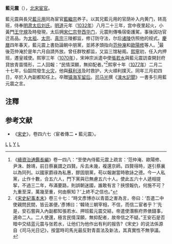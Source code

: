'''藍元震'''（{{bd|?||1077年}}），[[北宋|北宋]][[宦官|宦官]]。

藍元震與長兄[[藍元用|藍元用]]同為宦官[[藍繼宗|藍繼宗]]养子。以其兄藍元用的官荫补入内黄门，转高班，侍奉[[章献皇后|明肃太后刘氏]]。[[明道|明道]]元年（[[1032年|1032年]]）八月二十三年，宫中夜里起火，小黃門[[王守規|王守規]]及時發現，太后拥[[宋仁宗|宋仁宗]]登[[西华门|西华门]]，元震則傳喚宿衛護駕，事後因功官迁高品。为[[太祖|太祖]]、[[太宗|太宗]]、[[真宗|真宗]]三陵都监，修订防守法，尔后[[宋陵|诸陵]]仿照他的规式。[[慶曆|慶曆]]四年春天，藍元震上書劾論朝中朋黨，並將矛頭指向[[范仲淹|范仲淹]]和[[歐陽修|歐陽修]]等人。<ref>《[[續資治通鑑長編|續資治通鑑長編]]》卷一四八：“至使內侍藍元震上疏言：‘范仲淹、歐陽修、尹洙、餘靖，前日蔡襄謂之四賢。斥去未幾，複還京師。四賢得時，遂引蔡襄以為同列。以國家爵祿為私惠，膠固朋黨，苟以報謝當時歌詠之德。今一人私黨，止作十數，合五六人，門下黨與已無慮五六十人。使此五六十人遞相提挈，不過三二年，布滿要路，則誤朝迷國，誰敢有言？挾恨報仇，何施不可？九重至深，萬幾至重，何由察知？’上終不之信也。”</ref>最後范仲淹於是年六月自請外放。曾任群牧都监，又监三馆秘阁。[[熙寧|熙寧]]初，任入内押班，遷皇城使。熙寧三年（[[1070年|1070年]]），宋神宗派遣中使[[張若水|張若水]]與藍元震訪查開封府貸放青苗情形，二人回報：“民情深願，無抑配者。”<ref>《[[宋史紀事本末|宋史紀事本末]]》卷三十七：“時文彥博亦以青苗之害為言，帝曰：‘吾遣二中使親問民間，皆云甚便。’彥博曰：‘韓琦三朝宰相，不信，而信二宦者乎？’先是，安石嘗與入內副都知張若水、押班藍元震交結，帝遣使潛察府界俵錢事，適命二人。二人使還，極言民情深願，無抑配者，故帝信之不疑。”王安石是否暗中交结蓝元震与张若水，让他们为他作出有利的报告?《宋史》的说法係源自《司马光日记》，按當時司馬光最反對青苗法及新法，其真實性不無爭議。</ref>熙寧十年（[[1077年|1077年]]）二月二十七年，仙韶院發生[[火灾|火灾]]，他與[[蘇利涉|蘇利涉]]及时救护，大火順利撲灭。同年三月初四日，卒於入內副都知任上。卒贈[[镇海军|镇海军]][[留后|留后]]。[[司马光|司马光]]撰《[[涑水記聞|涑水記聞]]》一書多引用藍元震之言。

==注釋==
{{reflist}}

==参考文献==
*《[[宋史|宋史]]》，卷四六七〈宦者傳二 • 藍元震〉。

[[Category:宋朝宦官|L]]
[[Category:北宋政治人物|L]]
[[Category:蓝姓|Y]]
[[Category:广州人|L]]